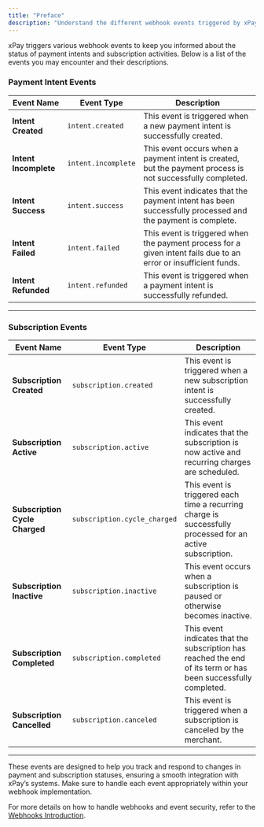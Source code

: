 ```yaml
---
title: "Preface"
description: "Understand the different webhook events triggered by xPay during the payment and subscription processes."
---
```


xPay triggers various webhook events to keep you informed about the status of payment intents and subscription activities. Below is a list of the events you may encounter and their descriptions.

### Payment Intent Events

| **Event Name**           | **Event Type**            | **Description**                                                                                     |
|--------------------------|---------------------------|-----------------------------------------------------------------------------------------------------|
| **Intent Created**        | `intent.created`          | This event is triggered when a new payment intent is successfully created.                           |
| **Intent Incomplete**     | `intent.incomplete`       | This event occurs when a payment intent is created, but the payment process is not successfully completed. |
| **Intent Success**        | `intent.success`          | This event indicates that the payment intent has been successfully processed and the payment is complete.  |
| **Intent Failed**         | `intent.failed`           | This event is triggered when the payment process for a given intent fails due to an error or insufficient funds. |
| **Intent Refunded**       | `intent.refunded`         | This event is triggered when a payment intent is successfully refunded.                              |

---

### Subscription Events

| **Event Name**              | **Event Type**               | **Description**                                                                                     |
|-----------------------------|------------------------------|-----------------------------------------------------------------------------------------------------|
| **Subscription Created**     | `subscription.created`       | This event is triggered when a new subscription intent is successfully created.                            |
| **Subscription Active**      | `subscription.active`        | This event indicates that the subscription is now active and recurring charges are scheduled.       |
| **Subscription Cycle Charged** | `subscription.cycle_charged` | This event is triggered each time a recurring charge is successfully processed for an active subscription. |
| **Subscription Inactive**    | `subscription.inactive`      | This event occurs when a subscription is paused or otherwise becomes inactive.           |
| **Subscription Completed**   | `subscription.completed`     | This event indicates that the subscription has reached the end of its term or has been successfully completed. |
| **Subscription Cancelled**   | `subscription.canceled`      | This event is triggered when a subscription is canceled by the merchant. |

---

These events are designed to help you track and respond to changes in payment and subscription statuses, ensuring a smooth integration with xPay’s systems. Make sure to handle each event appropriately within your webhook implementation.

For more details on how to handle webhooks and event security, refer to the [Webhooks Introduction](/webhooks/introduction).

